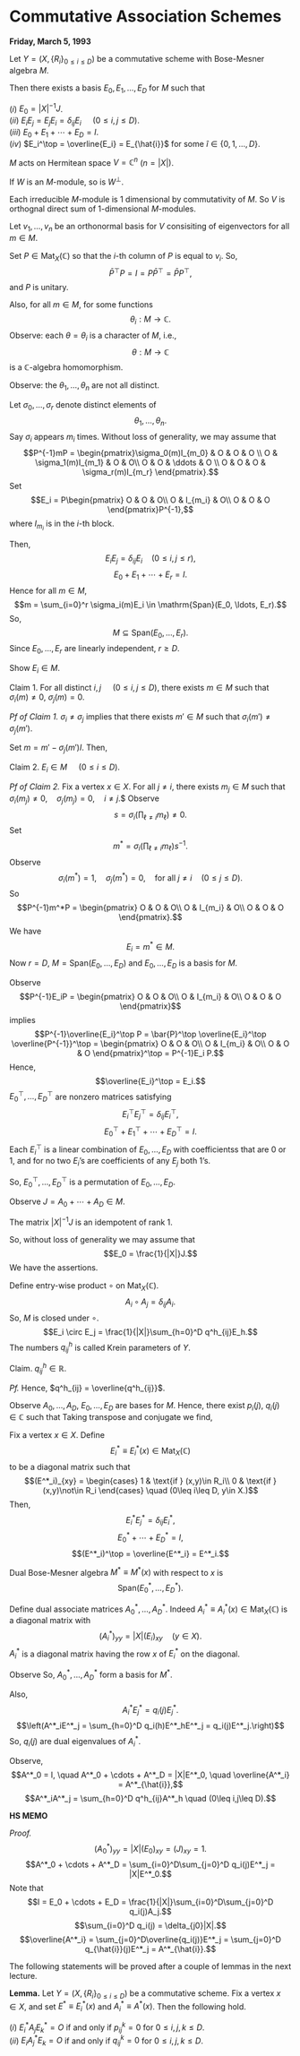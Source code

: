 # Commutative Association Schemes {#lec19}
**Friday, March 5, 1993** 

:::{.lemma #ei}
Let $Y = (X, \{R_i\}_{0\leq i\leq D})$ be a commutative scheme with Bose-Mesner algebra $M$.

Then there exists a basis $E_0, E_1, \ldots, E_D$ for $M$ such that

| $(i)$ $E_0 = |X|^{-1}J$.

| $(ii)$ $E_iE_j = E_jE_i = \delta_{ij}E_i$ $\quad (0\leq i,j\leq D)$.

| $(iii)$ $E_0 + E_1 + \cdots + E_D = I$.

| $(iv)$ $E_i^\top = \overline{E_i} = E_{\hat{i}}$ for some $\hat{i}\in \{0, 1, \ldots, D\}$.
:::

:::{.proof}
$M$ acts on Hermitean space $V = \mathbb{C}^n$ $(n = |X|)$. 

If $W$ is an $M$-module, so is $W^\bot$.

Each irreducible $M$-module is $1$ dimensional by commutativity of $M$. So $V$ is orthognal direct sum of $1$-dimensional $M$-modules. 

Let $v_1, \ldots, v_n$ be an orthonormal basis for $V$ consisiting of eigenvectors for all $m\in M$.

Set $P\in \mathrm{Mat}_X(\mathbb{C})$ so that the $i$-th column of $P$ is equal to $v_i$. So,
$$\bar{P}^\top P = I = P\bar{P}^\top = \bar{P}P^\top,$$
and $P$ is unitary. 

Also, for all $m\in M$, 
\begin{align}
P^{-1}mP & = \text{diagonal}\\
& = \mathrm{diag}(\theta_1(m), \ldots, \theta_n(m)).
\end{align}
for some functions
$$\theta_i: M \longrightarrow \mathbb{C}.$$
Observe: each $\theta = \theta_i$ is a character of $M$, i.e., 
$$\theta: M\longrightarrow \mathbb{C}$$
is a $\mathbb{C}$-algebra homomorphism.

Observe: the $\theta_1, \ldots, \theta_n$ are not all distinct.

Let $\sigma_0, \ldots, \sigma_r$ denote distinct elements of 
$$\theta_1, \ldots, \theta_n.$$
Say $\sigma_i$ appears $m_i$ times.
Without loss of generality, we may assume that
$$P^{-1}mP = \begin{pmatrix}\sigma_0(m)I_{m_0} & O & O &  O \\
O & \sigma_1(m)I_{m_1} & O &  O\\
O & O & \ddots & O \\
O & O & O & \sigma_r(m)I_{m_r}
\end{pmatrix}.$$
Set 
$$E_i = P\begin{pmatrix} O & O & O\\
O & I_{m_i} & O\\
O & O & O \end{pmatrix}P^{-1},$$
where $I_{m_i}$ is in the $i$-th block.

Then,
$$E_iE_j = \delta_{ij}E_i \quad (0\leq i,j\leq r),$$
$$E_0 + E_1 + \cdots + E_r = I.$$
Hence for all $m\in M$,
$$m = \sum_{i=0}^r \sigma_i(m)E_i \in \mathrm{Span}(E_0, \ldots, E_r).$$
So, 
$$M \subseteq \mathrm{Span}(E_0, \ldots, E_r).$$
Since $E_0,\ldots, E_r$ are linearly independent, $r\geq D$.

Show $E_i\in M$.

Claim 1. For all distinct $i, j$ $\quad (0\leq i, j\leq D)$, there exists $m\in M$ such that $\sigma_i(m)\neq 0$, $\sigma_j(m)=0$.

_Pf of Claim 1._
$\sigma_i\neq \sigma_j$ implies that there exists $m'\in M$ such that $\sigma_i(m')\neq \sigma_j(m')$.

Set $m = m'-\sigma_j(m')I$. Then,
\begin{align}
\sigma_j(m) & \sigma_j(m') - \sigma_j(m') & = 0,\\
\sigma_i(m) & \sigma_i(m') - \sigma_j(m') & \neq 0.
\end{align}

Claim 2. $E_i\in M$ $\quad (0\leq i \leq D)$.

_Pf of Claim 2._
Fix a vertex $x\in X$. For all $j\neq i$, there exists $m_j\in M$ such that
$\sigma_i(m_j)\neq 0, \quad \sigma_j(m_j) = 0, \quad i\neq j.$$
Observe 
$$s = \sigma_i\left(\prod_{\ell\neq i}m_\ell\right) \neq 0.$$
Set 
$$m^* = \sigma_i\left(\prod_{\ell\neq i}m_\ell\right) s^{-1}.$$
Observe
$$\sigma_i(m^*) =1, \quad \sigma_j(m^*) = 0, \quad \text{for all }j\neq i \quad (0\leq j\leq D).$$
So
$$P^{-1}m^*P = \begin{pmatrix} O & O & O\\
O & I_{m_i} & O\\
O & O & O \end{pmatrix}.$$
We have 
$$E_i = m^*\in M.$$
Now $r = D$, $M = \mathrm{Span}(E_0, \ldots, E_D)$ and $E_0, \ldots, E_D$ is a basis for $M$.

Observe
$$P^{-1}E_iP = \begin{pmatrix} O & O & O\\
O & I_{m_i} & O\\
O & O & O \end{pmatrix}$$
implies
$$P^{-1}\overline{E_i}^\top P = \bar{P}^\top \overline{E_i}^\top \overline{P^{-1}}^\top = \begin{pmatrix} O & O & O\\
O & I_{m_i} & O\\
O & O & O \end{pmatrix}^\top = P^{-1}E_i P.$$
Hence, 
$$\overline{E_i}^\top = E_i.$$
$E_0^\top, \ldots, E_D^\top$ are nonzero matrices satisfying 
$$E_i^\top E_j^\top = \delta_{ij}E_i^\top,$$
$$E_0^\top + E_1^\top + \cdots + E_D^\top = I.$$
Each $E_i^\top$ is a linear combination of $E_0, \ldots, E_D$ with coefficientss that are $0$ or $1$, and for no two $E_i$'s are coefficients of any $E_j$ both $1$'s. 

So, $E_0^\top, \ldots, E_D^\top$ is a permutation of $E_0, \ldots, E_D$.

Observe $J = A_0 + \cdots + A_D\in M$.

The matrix $|X|^{-1}J$ is an idempotent of rank $1$. 

So, without loss of generality we may assume that
$$E_0 = \frac{1}{|X|}J.$$
We have the assertions.
:::

Define entry-wise product $\circ$ on $\mathrm{Mat}_X(\mathbb{C})$.
$$A_i \circ A_j = \delta_{ij}A_i.$$
So, $M$ is closed under $\circ$.
$$E_i \circ E_j = \frac{1}{|X|}\sum_{h=0}^D q^h_{ij}E_h.$$
The numbers $q^h_{ij}$ is called Krein parameters of $Y$.

Claim. $q^h_{ij}\in \mathbb{R}$.

_Pf._ 
\begin{align}
\frac{1}{|X|}\sum_{h=0}^D \overline{q^h_{ij}}E_h & = \frac{1}{|X|}\sum_{h=0}^D \overline{q^h_{ij}}\overline{E_h}^\top \\
& = (\overline{E_i\circ E_j})^\top \\
& = E_i\circ E_j \\
& = \frac{1}{|X|}\sum_{h=0}^D q^h_{ij}E_h.
\end{align}
Hence, $q^h_{ij} = \overline{q^h_{ij}}$.

Observe
$A_0, \ldots, A_D$, $E_0, \ldots, E_D$ are bases for $M$. Hence, there exist $p_i(j)$, $q_i(j)\in \mathbb{C}$ such that
\begin{align}
A_i & = \sum_{j = 0}^D p_i(j)E_j\\
E_i & = \frac{1}{|X|}\sum_{j=0}^D q_i(j)A_j.
\end{align}
Taking transpose and conjugate we find,
\begin{align}
\overline{p_i(j)} & =  p_i(j)  =  p_{i'}(\hat{j}) && (0\leq i,j\leq D)\\
\overline{q_i(j)} & =  q_i(j)  =  q_{\hat{i}}({j}') && (0\leq i,j\leq D).
\end{align}

Fix a vertex $x\in X$. Define
$$E^*_i \equiv E^*_i(x) \in \mathrm{Mat}_X(\mathbb{C})$$
to be a diagonal matrix such that
$$(E^*_i)_{xy} = \begin{cases} 1 & \text{if } (x,y)\in R_i\\ 0 & \text{if } (x,y)\not\in R_i
\end{cases} \quad (0\leq i\leq D, y\in X.)$$
Then,
$$E^*_iE^*_j = \delta_{ij}E^*_i,$$
$$E^*_0 + \cdots + E^*_D = I,$$
$$(E^*_i)^\top = \overline{E^*_i} = E^*_i.$$

:::{.definition #dual-bose-mesner}
Dual Bose-Mesner algebra \index{dual Bose-Mesner algebra} $M^* \equiv M^*(x)$ with respect to $x$ is 
$$\mathrm{Span}(E^*_0, \ldots, E^*_D).$$
:::

Define dual associate matrices\index{dual associate matrix} $A_0^*, \ldots, A^*_D$.
Indeed $A^*_i \equiv A^*_i(x)\in \mathrm{Mat}_X(\mathbb{C})$ is a diagonal matrix with 
$$(A_i^*)_{yy} = |X|(E_i)_{xy}\quad (y\in X).$$
$A^*_i$ is a diagonal matrix having the row $x$ of $E_i^*$ on the diagonal.

Observe
\begin{align}
A^*_i & = \sum_{j=0}^Dq_i(j)E^*_j \quad \left(E_i = \frac{1}{|X|}\sum_{j=0}^D q_i(j)A_j\right)\\
E^*_i & = \frac{1}{|X|}\sum_{j=0}^D p_i(j)A^*_j \quad \left(A_i = \sum_{j=0}^D p_i(j)E_j\right).
\end{align}
So, $A^*_0, \ldots, A^*_D$ form a basis for $M^*$.

Also,
$$A^*_iE^*_j = q_i(j)E^*_j.$$
$$\left(A^*_iE^*_j = \sum_{h=0}^D q_i(h)E^*_hE^*_j = q_i(j)E^*_j.\right)$$
So, $q_i(j)$ are dual eigenvalues of $A^*_i$.

Observe,
$$A^*_0 = I, \quad A^*_0 + \cdots + A^*_D = |X|E^*_0, \quad \overline{A^*_i} = A^*_{\hat{i}},$$
$$A^*_iA^*_j = \sum_{h=0}^D q^h_{ij}A^*_h \quad (0\leq i,j\leq D).$$

:::{.hs}
**HS MEMO**

_Proof._
$$(A^*_0)_{yy} = |X|(E_0)_{xy} = (J)_{xy} = 1.$$
$$A^*_0 + \cdots + A^*_D = \sum_{i=0}^D\sum_{j=0}^D q_i(j)E^*_j = |X|E^*_0.$$
Note that
$$I = E_0 + \cdots + E_D = \frac{1}{|X|}\sum_{i=0}^D\sum_{j=0}^D q_i(j)A_j.$$
$$\sum_{i=0}^D q_i(j) = \delta_{j0}|X|.$$
$$\overline{A^*_i} = \sum_{j=0}^D\overline{q_i(j)}E^*_j = \sum_{j=0}^D q_{\hat{i}}(j)E^*_j = A^*_{\hat{i}}.$$
\begin{align}
(A^*_iA^*_j)_{yy} & = |X|^2 (E_i)_{xy}(E_j)_{xy}\\
& = |X|^2(E_i\circ E_j)_{xy}\\
& = |X|\sum_{h=0}^D q^h_{ij}(E_h)_{xy}\\
& = \sum_{h=0}^D q^h_{ij}(A^*_h)_{yy}.
\end{align}
:::

The following statements will be proved after a couple of lemmas in the next lecture.

**Lemma.**
Let $Y = (X, \{R_i\}_{0\leq i\leq D})$ be a commutative scheme. Fix a vertex $x\in X$, and set $E^*\equiv E^*_i(x)$ and $A^*_i \equiv A^*(x)$.
Then the following hold.

| $(i)$ $E^*_iA_jE^*_k = O$ if and only if $p^k_{ij} = 0$ for $0\leq i,j,k\leq D$.

| $(ii)$ $E_iA^*_jE_k = O$ if and only if $q^k_{ij} = 0$ for $0\leq i,j,k\leq D$.
